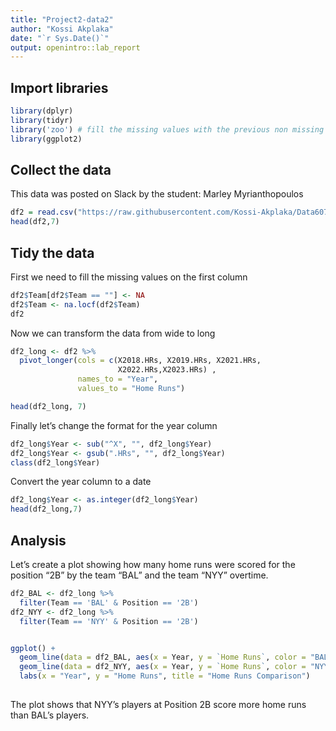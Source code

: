 ---
title: "Project2-data2"
author: "Kossi Akplaka"
date: "`r Sys.Date()`"
output: openintro::lab_report
---

## Import libraries
```{r import-libraries, message=FALSE, warning=FALSE}
library(dplyr)
library(tidyr)
library('zoo') # fill the missing values with the previous non missing value
library(ggplot2)
```

## Collect the data
This data was posted on Slack by the student: Marley Myrianthopoulos
```{r}
df2 = read.csv("https://raw.githubusercontent.com/Kossi-Akplaka/Data607-data_acquisition_and_management/main/Project%202/Data2-MajorLeagueBaseballcsv.csv")
head(df2,7)
```
## Tidy the data
First we need to fill the missing values on the first column
```{r}
df2$Team[df2$Team == ""] <- NA
df2$Team <- na.locf(df2$Team)
df2
```
Now we can transform the data from wide to long 
```{r}
df2_long <- df2 %>% 
  pivot_longer(cols = c(X2018.HRs, X2019.HRs, X2021.HRs,
                        X2022.HRs,X2023.HRs) ,
               names_to = "Year",
               values_to = "Home Runs")

head(df2_long, 7)
```
Finally let's change the format for the year column
```{r}
df2_long$Year <- sub("^X", "", df2_long$Year)
df2_long$Year <- gsub(".HRs", "", df2_long$Year)
class(df2_long$Year)
```

Convert the year column to a date
```{r}
df2_long$Year <- as.integer(df2_long$Year)
head(df2_long,7)
```
## Analysis

Let's create a plot showing how many home runs were scored for the position "2B" by the team "BAL" and the team "NYY" overtime.
```{r}

df2_BAL <- df2_long %>% 
  filter(Team == 'BAL' & Position == '2B')
df2_NYY <- df2_long %>% 
  filter(Team == 'NYY' & Position == '2B')


ggplot() +
  geom_line(data = df2_BAL, aes(x = Year, y = `Home Runs`, color = "BAL"))+
  geom_line(data = df2_NYY, aes(x = Year, y = `Home Runs`, color = "NYY")) +
  labs(x = "Year", y = "Home Runs", title = "Home Runs Comparison")
 
```

The plot shows that NYY's players at Position 2B score more home runs than BAL's players.

